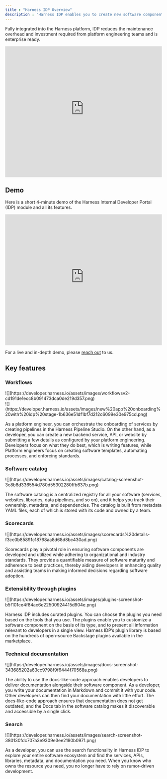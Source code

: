 ```yaml
---
title : "Harness IDP Overview"
description : "Harness IDP enables you to create new software components quickly while adhering to your company’s best practices. It enables you to manage the software you own by presenting a developer-centric view of all relevant information such as service health, deployments, and alerts. It also enables you to explore the internal software ecosystem of the company, discover technical documentation, APIs, and services, all of which enable better collaboration."
---
```


Fully integrated into the Harness platform, IDP reduces the maintenance overhead and investment required from platform engineering teams and is enterprise ready.

<Frame>
<iframe data-ot-ignore="true" width="100%" height="420" src="https://www.youtube-nocookie.com/embed/sVnI93bCr38?si=MpENxU9qv3me28cv" title="Video Player" frameborder="0" name="youtube_embed" allow="accelerometer; clipboard-write; encrypted-media; gyroscope; picture-in-picture" allowfullscreen=""></iframe>
</Frame>



## Demo

Here is a short 4-minute demo of the Harness Internal Developer Portal (IDP) module and all its features.

<Frame>
<iframe data-ot-ignore="true" width="100%" height="420" src="https://www.youtube-nocookie.com/embed/r9urqE--aNs?si=GsophnYs-IlLfao2" title="Video Player" frameborder="0" name="youtube_embed" allow="accelerometer; clipboard-write; encrypted-media; gyroscope; picture-in-picture" allowfullscreen=""></iframe>
</Frame>

For a live and in-depth demo, please [reach out](https://www.harness.io/demo/internal-developer-portal?utm_source=harness_io&utm_medium=cta&utm_campaign=idp&utm_content=hero) to us.

## Key features

### Workflows
<Frame>
![](https://developer.harness.io/assets/images/workflowsv2-cd191de1ecc8b091473dca0de219d357.png)
</Frame>
<br/>
<Frame>
![](https://developer.harness.io/assets/images/new%20app%20onboarding%20with%20idp%20stage-1b636e51df1bf7d212c6099e30e975cd.png)
</Frame>

As a platform engineer, you can orchestrate the onboarding of services by creating pipelines in the Harness Pipeline Studio. On the other hand, as a developer, you can create a new backend service, API, or website by submitting a few details as configured by your platform engineering. Developers focus on what they do best, which is writing features, while Platform engineers focus on creating software templates, automating processes, and enforcing standards.

### Software catalog

<Frame>
![](https://developer.harness.io/assets/images/catalog-screenshot-3c8b8d336554d780d55302280ffb637b.png)
</Frame>

The software catalog is a centralized registry for all your software (services, websites, libraries, data pipelines, and so on), and it helps you track their ownership, metadata, and dependencies. The catalog is built from metadata YAML files, each of which is stored with its code and owned by a team.

### Scorecards

<Frame>
![](https://developer.harness.io/assets/images/scorecards%20details-f3cc0b85891c18768aa8d68d8bc430ad.png)
</Frame>

Scorecards play a pivotal role in ensuring software components are developed and utilized while adhering to organizational and industry standards. They provide a quantifiable measure of software maturity and adherence to best practices, thereby aiding developers in enhancing quality and assisting teams in making informed decisions regarding software adoption.

### Extensibility through plugins

<Frame>
![](https://developer.harness.io/assets/images/plugins-screenshot-b5f101ce4f84ac6e22500924415d904e.png)
</Frame>

Harness IDP includes curated plugins. You can choose the plugins you need based on the tools that you use. The plugins enable you to customize a software component on the basis of its type, and to present all information relevant to developers in a single view. Harness IDP’s plugin library is based on the hundreds of open-source Backstage plugins available in the marketplace.

### Technical documentation

<Frame>
![](https://developer.harness.io/assets/images/docs-screenshot-343685202a63cc9798f9f6444f70568a.png)
</Frame>

The ability to use the docs-like-code approach enables developers to deliver documentation alongside their software component. As a developer, you write your documentation in Markdown and commit it with your code. Other developers can then find your documentation with little effort. The docs-like-code approach ensures that documentation does not get outdated, and the Docs tab in the software catalog makes it discoverable and accessible by a single click.

### Search

<Frame>
![](https://developer.harness.io/assets/images/search-screenshot-380130fdc707a3e9309e3ee2190b0971.png)
</Frame>

As a developer, you can use the search functionality in Harness IDP to explore your entire software ecosystem and find the services, APIs, libraries, metadata, and documentation you need. When you know who owns the resource you need, you no longer have to rely on rumor-driven development.
